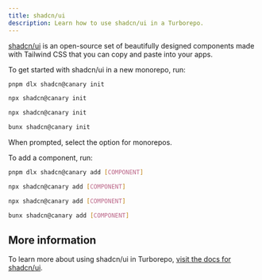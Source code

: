 ```yaml
---
title: shadcn/ui
description: Learn how to use shadcn/ui in a Turborepo.
---
```



[shadcn/ui](https://ui.shadcn.com/docs/monorepo) is an open-source set of beautifully designed components made with Tailwind CSS that you can copy and paste into your apps.

To get started with shadcn/ui in a new monorepo, run:

<PackageManagerTabs>

<Tab value="pnpm">

```bash title="Terminal"
pnpm dlx shadcn@canary init
```

</Tab>

<Tab value="yarn">

```bash title="Terminal"
npx shadcn@canary init
```

</Tab>

<Tab value="npm">

```bash title="Terminal"
npx shadcn@canary init
```

</Tab>

<Tab value="bun (Beta)">

```bash title="Terminal"
bunx shadcn@canary init
```

</Tab>
</PackageManagerTabs>

When prompted, select the option for monorepos.

To add a component, run:

<PackageManagerTabs>

<Tab value="pnpm">

```bash title="Terminal"
pnpm dlx shadcn@canary add [COMPONENT]
```

</Tab>

<Tab value="yarn">

```bash title="Terminal"
npx shadcn@canary add [COMPONENT]
```

</Tab>

<Tab value="npm">

```bash title="Terminal"
npx shadcn@canary add [COMPONENT]
```

</Tab>

<Tab value="bun (Beta)">

```bash title="Terminal"
bunx shadcn@canary add [COMPONENT]
```

</Tab>
</PackageManagerTabs>

## More information

To learn more about using shadcn/ui in Turborepo, [visit the docs for shadcn/ui](https://ui.shadcn.com/docs/monorepo).
